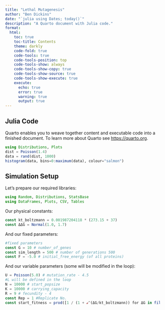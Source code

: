 ```yaml
---
title: "Lethal Mutagenesis"
author: "Ben Dickins"
date: "`julia using Dates; today()`"
description: "A Quarto document with Julia code."
format: 
  html:
    toc: true
    toc-title: Contents
    theme: darkly
    code-fold: true
    code-tools: true
    code-tools-position: top
    code-tools-show: always
    code-tools-show-copy: true
    code-tools-show-source: true
    code-tools-show-execute: true
    execute:
      echo: true
      error: true
      warning: true
      output: true
---
```


## Julia Code

Quarto enables you to weave together content and executable code into a finished document. To learn more about Quarto see <https://quarto.org>.

```julia
using Distributions, Plots
dist = Poisson(1.4)
data = rand(dist, 1000)
histogram(data, bins=0:maximum(data), colour="salmon")
```

## Simulation Setup

Let's prepare our required libraries:

```julia
using Random, Distributions, StatsBase
using DataFrames, Plots, CSV, Tables
```

Our physical constants:

```julia
const kt_boltzmann = 0.001987204118 * (273.15 + 37)
const ΔΔG = Normal(1.0, 1.7)
```

And our fixed parameters:

```julia
#fixed parameters
const G = 10 # number_of_genes
const sim_length = 500 # number of generations 500
const F = -5.0 # initial_free_energy (of all proteins)
```

And our variable parameters (some will be modified in the loop):

```julia
U = Poisson(5.0) # mutation_rate - 4.5
#L will be defined in the loop
N = 10000 # start_popsize
K = 10000 # carrying_capacity
R = 9 # fecundity - 4
const Rep = 1 #Replicate No.
const start_fitness = prod([1 / (1 + ℯ^(ΔG/kt_boltzmann)) for ΔG in fill(F, G)])

```